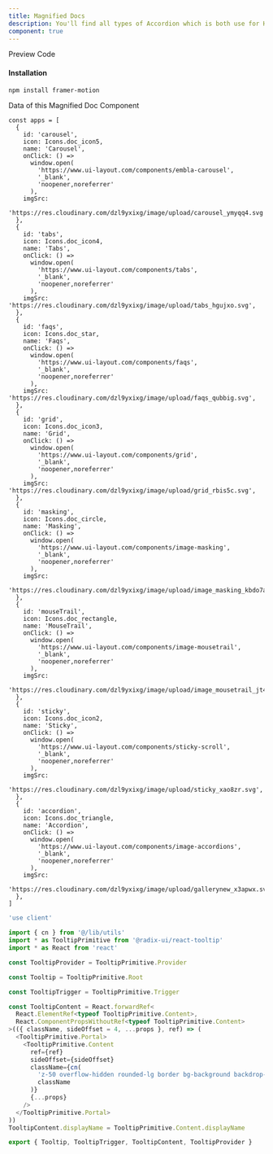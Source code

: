 ```yaml
---
title: Magnified Docs
description: You'll find all types of Accordion which is both use for HTML, REACTJS and NEXTJS
component: true
---
```


<Tabs defaultValue="preview" className="w-full  relative ">
  <TabsList>
    <TabsTrigger value="preview">Preview</TabsTrigger>
    <TabsTrigger value="codesnippet">Code</TabsTrigger>
  </TabsList>
  <TabsContent value="preview">
    <ComponentPreview name="tab3" category="component" />
  </TabsContent>
  <TabsContent value="codesnippet">
    <CodeWrapper noExpand={true}>
      <CodePreview name="tab3" category="component" />
    </CodeWrapper>
  </TabsContent>
</Tabs>

#### Installation

```bash
npm install framer-motion
```

Data of this Magnified Doc Component

```tsx
const apps = [
  {
    id: 'carousel',
    icon: Icons.doc_icon5,
    name: 'Carousel',
    onClick: () =>
      window.open(
        'https://www.ui-layout.com/components/embla-carousel',
        '_blank',
        'noopener,noreferrer'
      ),
    imgSrc:
      'https://res.cloudinary.com/dzl9yxixg/image/upload/carousel_ymyqq4.svg',
  },
  {
    id: 'tabs',
    icon: Icons.doc_icon4,
    name: 'Tabs',
    onClick: () =>
      window.open(
        'https://www.ui-layout.com/components/tabs',
        '_blank',
        'noopener,noreferrer'
      ),
    imgSrc: 'https://res.cloudinary.com/dzl9yxixg/image/upload/tabs_hgujxo.svg',
  },
  {
    id: 'faqs',
    icon: Icons.doc_star,
    name: 'Faqs',
    onClick: () =>
      window.open(
        'https://www.ui-layout.com/components/faqs',
        '_blank',
        'noopener,noreferrer'
      ),
    imgSrc: 'https://res.cloudinary.com/dzl9yxixg/image/upload/faqs_qubbig.svg',
  },
  {
    id: 'grid',
    icon: Icons.doc_icon3,
    name: 'Grid',
    onClick: () =>
      window.open(
        'https://www.ui-layout.com/components/grid',
        '_blank',
        'noopener,noreferrer'
      ),
    imgSrc: 'https://res.cloudinary.com/dzl9yxixg/image/upload/grid_rbis5c.svg',
  },
  {
    id: 'masking',
    icon: Icons.doc_circle,
    name: 'Masking',
    onClick: () =>
      window.open(
        'https://www.ui-layout.com/components/image-masking',
        '_blank',
        'noopener,noreferrer'
      ),
    imgSrc:
      'https://res.cloudinary.com/dzl9yxixg/image/upload/image_masking_kbdo7a.svg',
  },
  {
    id: 'mouseTrail',
    icon: Icons.doc_rectangle,
    name: 'MouseTrail',
    onClick: () =>
      window.open(
        'https://www.ui-layout.com/components/image-mousetrail',
        '_blank',
        'noopener,noreferrer'
      ),
    imgSrc:
      'https://res.cloudinary.com/dzl9yxixg/image/upload/image_mousetrail_jt45al.svg',
  },
  {
    id: 'sticky',
    icon: Icons.doc_icon2,
    name: 'Sticky',
    onClick: () =>
      window.open(
        'https://www.ui-layout.com/components/sticky-scroll',
        '_blank',
        'noopener,noreferrer'
      ),
    imgSrc:
      'https://res.cloudinary.com/dzl9yxixg/image/upload/sticky_xao8zr.svg',
  },
  {
    id: 'accordion',
    icon: Icons.doc_triangle,
    name: 'Accordion',
    onClick: () =>
      window.open(
        'https://www.ui-layout.com/components/image-accordions',
        '_blank',
        'noopener,noreferrer'
      ),
    imgSrc:
      'https://res.cloudinary.com/dzl9yxixg/image/upload/gallerynew_x3apwx.svg',
  },
]
```

```js title="tooltip.tsx"
'use client'

import { cn } from '@/lib/utils'
import * as TooltipPrimitive from '@radix-ui/react-tooltip'
import * as React from 'react'

const TooltipProvider = TooltipPrimitive.Provider

const Tooltip = TooltipPrimitive.Root

const TooltipTrigger = TooltipPrimitive.Trigger

const TooltipContent = React.forwardRef<
  React.ElementRef<typeof TooltipPrimitive.Content>,
  React.ComponentPropsWithoutRef<typeof TooltipPrimitive.Content>
>(({ className, sideOffset = 4, ...props }, ref) => (
  <TooltipPrimitive.Portal>
    <TooltipPrimitive.Content
      ref={ref}
      sideOffset={sideOffset}
      className={cn(
        'z-50 overflow-hidden rounded-lg border bg-background backdrop-filter dark:border-[#2C2C2C] backdrop-blur-lg dark:bg-[#1A1A1A]/95 px-4 py-3 text-sm text-popover-foreground shadow-md animate-in fade-in-0 zoom-in-95 data-[state=closed]:animate-out data-[state=closed]:fade-out-0 data-[state=closed]:zoom-out-95 data-[side=bottom]:slide-in-from-top-2 data-[side=left]:slide-in-from-right-2 data-[side=right]:slide-in-from-left-2 data-[side=top]:slide-in-from-bottom-2',
        className
      )}
      {...props}
    />
  </TooltipPrimitive.Portal>
))
TooltipContent.displayName = TooltipPrimitive.Content.displayName

export { Tooltip, TooltipTrigger, TooltipContent, TooltipProvider }
```
